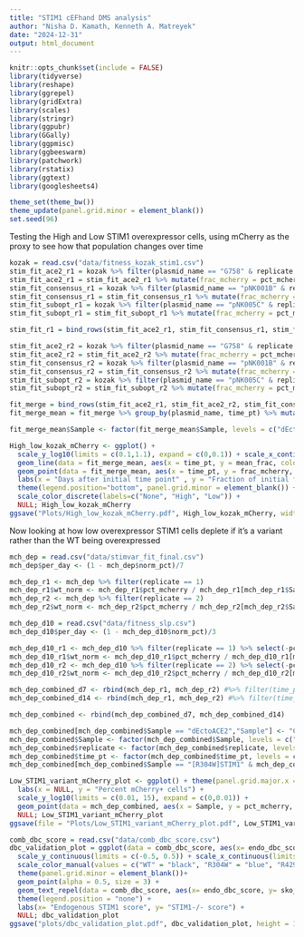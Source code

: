 ```yaml
---
title: "STIM1 cEFhand DMS analysis"
author: "Nisha D. Kamath, Kenneth A. Matreyek"
date: "2024-12-31"
output: html_document
---
```


```r
knitr::opts_chunk$set(include = FALSE)
library(tidyverse)
library(reshape)
library(ggrepel)
library(gridExtra)
library(scales)
library(stringr)
library(ggpubr)
library(GGally)
library(ggpmisc)
library(ggbeeswarm)
library(patchwork)
library(rstatix)
library(ggtext)
library(googlesheets4)

theme_set(theme_bw())
theme_update(panel.grid.minor = element_blank())
set.seed(96)
```

Testing the High and Low STIM1 overexpressor cells, using mCherry as the proxy to see how that population changes over time
```r
kozak = read.csv("data/fitness_kozak_stim1.csv")
stim_fit_ace2_r1 = kozak %>% filter(plasmid_name == "G758" & replicate == "1") 
stim_fit_ace2_r1 = stim_fit_ace2_r1 %>% mutate(frac_mcherry = pct_mcherry/stim_fit_ace2_r1[1,5])
stim_fit_consensus_r1 = kozak %>% filter(plasmid_name == "pNK001B" & replicate == "1")
stim_fit_consensus_r1 = stim_fit_consensus_r1 %>% mutate(frac_mcherry = pct_mcherry/stim_fit_consensus_r1[1,5])
stim_fit_subopt_r1 = kozak %>% filter(plasmid_name == "pNK005C" & replicate == "1") 
stim_fit_subopt_r1 = stim_fit_subopt_r1 %>% mutate(frac_mcherry = pct_mcherry/stim_fit_subopt_r1[1,5])

stim_fit_r1 = bind_rows(stim_fit_ace2_r1, stim_fit_consensus_r1, stim_fit_subopt_r1)

stim_fit_ace2_r2 = kozak %>% filter(plasmid_name == "G758" & replicate == "2") 
stim_fit_ace2_r2 = stim_fit_ace2_r2 %>% mutate(frac_mcherry = pct_mcherry/stim_fit_ace2_r2[1,5])
stim_fit_consensus_r2 = kozak %>% filter(plasmid_name == "pNK001B" & replicate == "2") 
stim_fit_consensus_r2 = stim_fit_consensus_r2 %>% mutate(frac_mcherry = pct_mcherry/stim_fit_consensus_r2[1,5])
stim_fit_subopt_r2 = kozak %>% filter(plasmid_name == "pNK005C" & replicate == "2") 
stim_fit_subopt_r2 = stim_fit_subopt_r2 %>% mutate(frac_mcherry = pct_mcherry/stim_fit_subopt_r2[1,5])

fit_merge = bind_rows(stim_fit_ace2_r1, stim_fit_ace2_r2, stim_fit_consensus_r1, stim_fit_consensus_r2, stim_fit_subopt_r1, stim_fit_subopt_r2)
fit_merge_mean = fit_merge %>% group_by(plasmid_name, time_pt) %>% mutate(mean_frac = mean(frac_mcherry), sd = sd(frac_mcherry))

fit_merge_mean$Sample <- factor(fit_merge_mean$Sample, levels = c("dEctoACE2","Consensus Kozak STIM1","Sub-optimal Kozak STIM1"))

High_low_kozak_mCherry <- ggplot() +
  scale_y_log10(limits = c(0.1,1.1), expand = c(0,0.1)) + scale_x_continuous(breaks = c(0,5,10))+ 
  geom_line(data = fit_merge_mean, aes(x = time_pt, y = mean_frac, color = Sample), linewidth = 2, alpha = 0.4)+ 
  geom_point(data = fit_merge_mean, aes(x = time_pt, y = frac_mcherry, color = Sample), size = 2, alpha = 0.6) + 
  labs(x = "Days after initial time point" , y = "Fraction of initial fluorescent population") + 
  theme(legend.position="bottom", panel.grid.minor = element_blank()) +
  scale_color_discrete(labels=c("None", "High", "Low")) +
  NULL; High_low_kozak_mCherry
ggsave("Plots/High_low_kozak_mCherry.pdf", High_low_kozak_mCherry, width = 2, height = 2)
```

Now looking at how low overexpressor STIM1 cells deplete if it's a variant rather than the WT being overexpressed
```r
mch_dep = read.csv("data/stimvar_fit_final.csv")
mch_dep$per_day <- (1 - mch_dep$norm_pct)/7

mch_dep_r1 <- mch_dep %>% filter(replicate == 1)
mch_dep_r1$wt_norm <- mch_dep_r1$pct_mcherry / mch_dep_r1[mch_dep_r1$Sample == "WT STIM1" & mch_dep_r1$time_pt == 7, "pct_mcherry"]
mch_dep_r2 <- mch_dep %>% filter(replicate == 2)
mch_dep_r2$wt_norm <- mch_dep_r2$pct_mcherry / mch_dep_r2[mch_dep_r2$Sample == "WT STIM1" & mch_dep_r2$time_pt == 7, "pct_mcherry"]

mch_dep_d10 = read.csv("data/fitness_slp.csv")
mch_dep_d10$per_day <- (1 - mch_dep_d10$norm_pct)/3

mch_dep_d10_r1 <- mch_dep_d10 %>% filter(replicate == 1) %>% select(-pct_live)
mch_dep_d10_r1$wt_norm <- mch_dep_d10_r1$pct_mcherry / mch_dep_d10_r1[mch_dep_d10_r1$Sample == "WT STIM1" & mch_dep_d10_r1$time_pt == 7, "pct_mcherry"]
mch_dep_d10_r2 <- mch_dep_d10 %>% filter(replicate == 2) %>% select(-pct_live)
mch_dep_d10_r2$wt_norm <- mch_dep_d10_r2$pct_mcherry / mch_dep_d10_r2[mch_dep_d10_r2$Sample == "WT STIM1" & mch_dep_d10_r2$time_pt == 7, "pct_mcherry"]

mch_dep_combined_d7 <- rbind(mch_dep_r1, mch_dep_r2) #%>% filter(time_pt == 7)
mch_dep_combined_d14 <- rbind(mch_dep_r1, mch_dep_r2) #%>% filter(time_pt == 14)

mch_dep_combined <- rbind(mch_dep_combined_d7, mch_dep_combined_d14)

mch_dep_combined[mch_dep_combined$Sample == "dEctoACE2","Sample"] <- "Control"
mch_dep_combined$Sample <- factor(mch_dep_combined$Sample, levels = c("Control", "WT STIM1", "[R304W]STIM1", "[R429C]STIM1"))
mch_dep_combined$replicate <- factor(mch_dep_combined$replicate, levels = c(1,2))
mch_dep_combined$time_pt <- factor(mch_dep_combined$time_pt, levels = c(7,14))
mch_dep_combined[mch_dep_combined$Sample == "[R304W]STIM1" & mch_dep_combined$time_pt == 14 & mch_dep_combined$replicate == 2,"pct_mcherry"] <- 0.01

Low_STIM1_variant_mCherry_plot <- ggplot() + theme(panel.grid.major.x = element_blank(), axis.text.x = element_text(angle = 45, hjust = 0.5, vjust = 0.5)) +
  labs(x = NULL, y = "Percent mCherry+ cells") +
  scale_y_log10(limits = c(0.01, 15), expand = c(0,0.01)) + 
  geom_point(data = mch_dep_combined, aes(x = Sample, y = pct_mcherry, color = time_pt, shape = replicate), position = position_dodge(width = 0.5)) +
  NULL; Low_STIM1_variant_mCherry_plot
ggsave(file = "Plots/Low_STIM1_variant_mCherry_plot.pdf", Low_STIM1_variant_mCherry_plot, height = 2, width = 3)

```

```r
comb_dbc_score = read.csv("data/comb_dbc_score.csv")
dbc_validation_plot = ggplot(data = comb_dbc_score, aes(x= endo_dbc_score, y= sko_dbc_score, color = variant))+ 
  scale_y_continuous(limits = c(-0.5, 0.5)) + scale_x_continuous(limits = c(-1,0.5))+
  scale_color_manual(values = c("WT" = "black", "R304W" = "blue", "R429C" = "red")) +
  theme(panel.grid.minor = element_blank())+
  geom_point(alpha = 0.5, size = 3) +
  geom_text_repel(data = comb_dbc_score, aes(x= endo_dbc_score, y= sko_dbc_score, color = variant, label = variant)) +
  theme(legend.position = "none") +
  labs(x= "Endogenous STIM1 score", y= "STIM1-/- score") +
  NULL; dbc_validation_plot
ggsave("plots/dbc_validation_plot.pdf", dbc_validation_plot, height = 1.75, width = 2.25)
```

